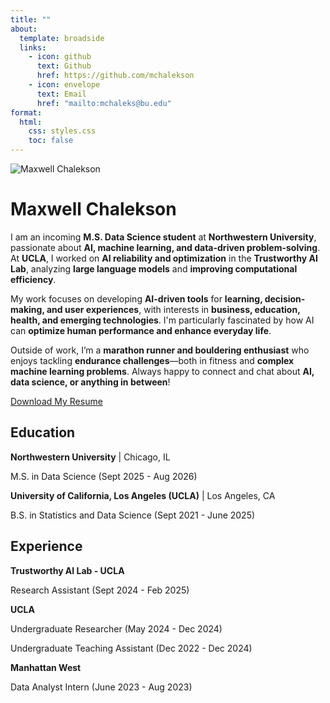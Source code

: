 ```yaml
---
title: ""
about:
  template: broadside
  links:
    - icon: github
      text: Github
      href: https://github.com/mchalekson
    - icon: envelope
      text: Email
      href: "mailto:mchaleks@bu.edu"
format:
  html:
    css: styles.css
    toc: false
---
```


```{=html}
<div class="container">
  
  <!-- centered Profile Image -->
  <img src="profile_pic.jpeg" alt="Maxwell Chalekson" class="profile-image">
  
  <!-- Wrap All Text Inside Centered div -->
  <div class="about-text">
    <h1>Maxwell Chalekson</h1>
    <p>
      I am an incoming <strong>M.S. Data Science student</strong> at <strong>Northwestern University</strong>, passionate about <strong>AI, machine learning, and data-driven problem-solving</strong>. 
      At <strong>UCLA</strong>, I worked on <strong>AI reliability and optimization</strong> in the <strong>Trustworthy AI Lab</strong>, analyzing <strong>large language models</strong> and <strong>improving computational efficiency</strong>.
    </p>

    <p>
      My work focuses on developing <strong>AI-driven tools</strong> for <strong>learning, decision-making, and user experiences</strong>, with interests in <strong>business, education, health, and emerging technologies</strong>. 
      I'm particularly fascinated by how AI can <strong>optimize human performance and enhance everyday life</strong>.
    </p>

    <p>
      Outside of work, I’m a <strong>marathon runner and bouldering enthusiast</strong> who enjoys tackling <strong>endurance challenges</strong>—both in fitness and <strong>complex machine learning problems</strong>.
      Always happy to connect and chat about <strong>AI, data science, or anything in between</strong>!
    </p>
  </div>

  <!-- Centered Resume Button -->
  <a href="Chalekson_Resume.pdf" class="btn-primary">Download My Resume</a>

  <!-- Education Section -->
  <div class="education">
    <h2>Education</h2>
    <p><strong>Northwestern University</strong> | Chicago, IL</p>
    <p>M.S. in Data Science (Sept 2025 - Aug 2026)</p>

    <p><strong>University of California, Los Angeles (UCLA)</strong> | Los Angeles, CA</p>
    <p>B.S. in Statistics and Data Science (Sept 2021 - June 2025)</p>
  </div>

  <!-- Experience Section -->
  <div class="experience">
    <h2>Experience</h2>
    
    <p><strong>Trustworthy AI Lab - UCLA</strong></p>
    <p>Research Assistant (Sept 2024 - Feb 2025)</p>

    <p><strong>UCLA</strong></p>
    <p>Undergraduate Researcher (May 2024 - Dec 2024)</p>
    
    <p>Undergraduate Teaching Assistant (Dec 2022 - Dec 2024)</p>

    <p><strong>Manhattan West</strong></p>
    <p>Data Analyst Intern (June 2023 - Aug 2023)</p>
  </div>

</div>
```